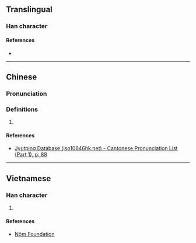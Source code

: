 {{character info/new}}
==Translingual==

===Han character===
{{Han char|rn=32|rad=土|as=10|sn=13|four=|canj=GTYU|ids=⿰土荒}}

====References====
* {{Han ref|kx=0236.341|hdz=10461.010|uh=5843|ud=22595}}

----

==Chinese==
{{zh-forms}}

===Pronunciation===
{{zh-pron
|m=huāng
|c=fong1
|cat=
}}

===Definitions===
{{zh-hanzi}}

# {{rfdef|zh}}

====References====
* [http://www.iso10646hk.net/jp/document/download.jsp Jyutping Database (iso10646hk.net) - Cantonese Pronunciation List (Part 1), p. 88]

----

==Vietnamese==

===Han character===
{{vi-hantu|hoang|rs=土10}}

# {{rfdef|vi|sort=土10}}

====References====
* [http://nomfoundation.org/common/nom_details.php?codepoint=5843 Nôm Foundation]